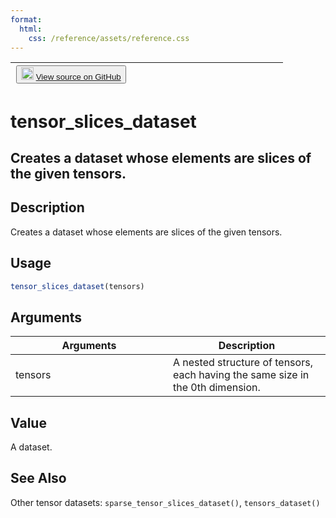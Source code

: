 ```yaml
---
format:
  html:
    css: /reference/assets/reference.css
---
```


| <button class="button"> ![](/reference/assets/GitHub-Mark-32px.png){width="20"} [View source on GitHub](https://github.com/rstudio/tfdatasets//blob/main/R/tensors_dataset.R#L42) </button> |
|:------------------------------:|:--------------------------------------:|

# tensor_slices_dataset

## Creates a dataset whose elements are slices of the given tensors.

## Description
Creates a dataset whose elements are slices of the given tensors. 


## Usage
```r
tensor_slices_dataset(tensors) 
```

## Arguments
|Arguments|Description|
|---|---|
| tensors | A nested structure of tensors, each having the same size in the 0th dimension. |



## Value
A dataset. 



## See Also
Other tensor datasets:  `sparse_tensor_slices_dataset()`, `tensors_dataset()`

